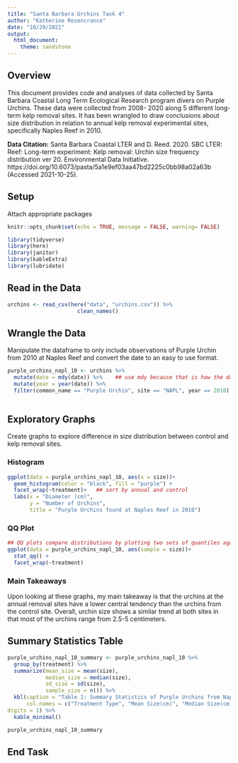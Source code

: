 ```yaml
---
title: "Santa Barbara Urchins Task 4"
author: "Katherine Rosencrance"
date: "10/29/2021"
output: 
  html_document: 
    theme: sandstone
---
```

## Overview
This document provides code and analyses of data collected by Santa Barbara Coastal Long Term Ecological Research program divers on Purple Urchins. These data were collected from 2008- 2020 along 5 different long-term kelp removal sites. It has been wrangled to draw conclusions about size distribution in relation to annual kelp removal experimental sites, specifically Naples Reef in 2010.

**Data Citation:** Santa Barbara Coastal LTER and D. Reed. 2020. SBC LTER: Reef: Long-term experiment: Kelp removal: Urchin size frequency distribution ver 20. Environmental Data Initiative. https://doi.org/10.6073/pasta/5a1e9ef03aa47bd2225c0bb98a02a63b (Accessed 2021-10-25).

## Setup
Attach appropriate packages 
```r
knitr::opts_chunk$set(echo = TRUE, message = FALSE, warning= FALSE)

library(tidyverse)
library(here)
library(janitor)
library(kableExtra)
library(lubridate)


```


## Read in the Data
```r
urchins <- read_csv(here("data", "urchins.csv")) %>% 
                      clean_names()
```
## Wrangle the Data
Manipulate the dataframe to only include observations of Purple Urchin from 2010 at Naples Reef and convert the date to an easy to use format.
```r
purple_urchins_napl_10 <- urchins %>% 
  mutate(date = mdy(date)) %>%    ## use mdy because that is how the date data is given
  mutate(year = year(date)) %>% 
  filter(common_name == "Purple Urchin", site == "NAPL", year == 2010)
  
```

## Exploratory Graphs
Create graphs to explore difference in size distribution between control and kelp removal sites.

### Histogram
```r
ggplot(data = purple_urchins_napl_10, aes(x = size))+
  geom_histogram(color = "black", fill = "purple") +
  facet_wrap(~treatment)+   ## sort by annual and control
  labs(x = "Diameter (cm)",
       y = "Number of Urchins",
       title = "Purple Urchins found at Naples Reef in 2010")

```


### QQ Plot
```r
## QQ plots compare distributions by plotting two sets of quantiles against one another
ggplot(data = purple_urchins_napl_10, aes(sample = size))+
  stat_qq() +
  facet_wrap(~treatment)
```

### Main Takeaways
Upon looking at these graphs, my main takeaway is that the urchins at the annual removal sites have a lower central tendency than the urchins from the control site. Overall, urchin size shows a similar trend at both sites in that most of the urchins range from 2.5-5 centimeters.



## Summary Statistics Table
```r
purple_urchins_napl_10_summary <- purple_urchins_napl_10 %>% 
  group_by(treatment) %>% 
  summarize(mean_size = mean(size),
            median_size = median(size),
            sd_size = sd(size),
            sample_size = n()) %>% 
  kbl(caption = "Table 1: Summary Statistics of Purple Urchins from Naples Reef in 2010. Annual treatment type refers to an experimental site where Macrocystis pyriferais was removed from an adjacent plot once each winter and allowed to re-colonize over the course of the year. Control sites are where the Macrocystis pyriferais was left intact during the experiment. The values representcalculated summary statistics for each site. ",
      col.names = c("Treatment Type", "Mean Size(cm)", "Median Size(cm)", "Standard Deviation(cm)", "Sample Size"), 
digits = 1) %>% 
  kable_minimal()

purple_urchins_napl_10_summary

```
## End Task
